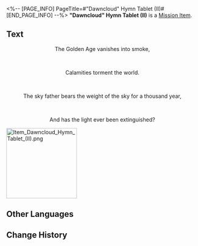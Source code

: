 <%-- [PAGE_INFO]
PageTitle=#"Dawncloud" Hymn Tablet (II)#
[END_PAGE_INFO] --%>
{{Item Infobox
|id          = 150072
|image       = Item Dawncloud Hymn Tablet (II).png{{subst:void|<!--$UPLOAD:<<SpriteOutput/ItemFigures/150072.png>-<Item Dawncloud Hymn Tablet (II).png>-<Item Icons>>-->}}
|type        = Mission Item
|invCategory = Missions
|rarity      = 3
|effect      = 
|description = A tablet inscribed with hymns and other writings, prophesying towards the end. It is said that within these fragments lies a secret so profound that it longs to be uncovered.
}}
{{Description|''"Prophecies never carry their message in plain words." &mdash; Anonymous Priest''}}
'''"Dawncloud" Hymn Tablet (II)''' is a [[Mission Item]].

==Text==
<div align="center">{{Color|Keyword|"Dawncloud" Hymn Tablet (II)}}</div>
<div align="center">The Golden Age vanishes into smoke,</div><br /><div align="center">Calamities torment the world.</div><br /><div align="center">The sky father bears the weight of the sky for a thousand year,</div><br /><div align="center">And has the light ever been extinguished?</div>
[[File:Item Dawncloud Hymn Tablet (II).png|185px]]{{subst:void|<!--$UPLOAD:<<SpriteOutput/UI/Book/Img/PicItem150072.png>-<Item Dawncloud Hymn Tablet (II).png>-<Item Images>>-->}}

==Other Languages==
{{Other Languages
|en   = "Dawncloud" Hymn Tablet (II)
|zhs  = 「黎明云崖」的颂言石板（其二）
|zht  = 「黎明雲崖」的頌言石板（其二）
|ja   = 「黎明の崖」の頌歌石板（その2）
|ko   = 「여명의 절벽」의 송가 석판 (2)
|es   = Losa con himno del Risco Nubealba (II)
|fr   = Tablette prophétique de Néphauros (II)
|ru   = Скрижаль оды Рассветной вершины II
|th   = แผ่นหินสดุดีใน "ยอดอรุณเมฆา" II
|vi   = Phiến Đá Ca Tụng "Vách Mây Bình Minh"-II
|de   = Hymnentafel aus Morgenlichtwolke (II)
|id   = Prasasti Ode "Tebing Awan Fajar" 2
|pt   = Tabuleta de Hinos de Nebulaurora (II)
}}

==Change History==
{{Change History|3.2}}